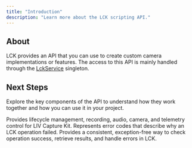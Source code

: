 ```yaml
---
title: "Introduction"
description: "Learn more about the LCK scripting API."
---
```


## About

LCK provides an API that you can use to create custom camera implementations or features. The access to this API is mainly handled through the [LckService](/api-reference/lckservice)  singleton.

## Next Steps

Explore the key components of the API to understand how they work together and how you can use it in your project.

<Columns cols={2}>
  <Card title="LCK Service" icon="rectangle-terminal" href="/api-reference/lckservice">
    Provides lifecycle management, recording, audio, camera, and telemetry control for LIV Capture Kit.
  </Card>
  <Card title="LCK Error" icon="triangle-exclamation" href="/api-reference/lckerror">
    Represents error codes that describe why an LCK operation failed.
  </Card>
  <Card title="LCK Result" icon="database" href="/learn-more/contact-us">
    Provides a consistent, exception-free way to check operation success, retrieve results, and handle errors in LCK.
  </Card>
</Columns>